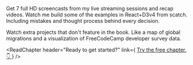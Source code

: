 
Get 7 full HD screencasts from my live streaming sessions and recap videos.
Watch me build some of the examples in React+D3v4 from scatch. Including
mistakes and thought process behind every decision.

Watch extra projects that don't feature in the book. Like a map of global
migrations and a visualization of FreeCodeCamp developer survey data.

<ReadChapter
  header="Ready to get started?"
  link={
    <a href="#Signup">
      Try the free chapter.
      <span role="img" aria-label="so cool">
        👇
      </span>
    </a>
  }
/>

